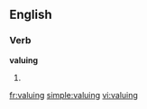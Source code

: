 
==English==

===Verb===
'''valuing'''

# {{present participle of|value}}

[[fr:valuing]]
[[simple:valuing]]
[[vi:valuing]]